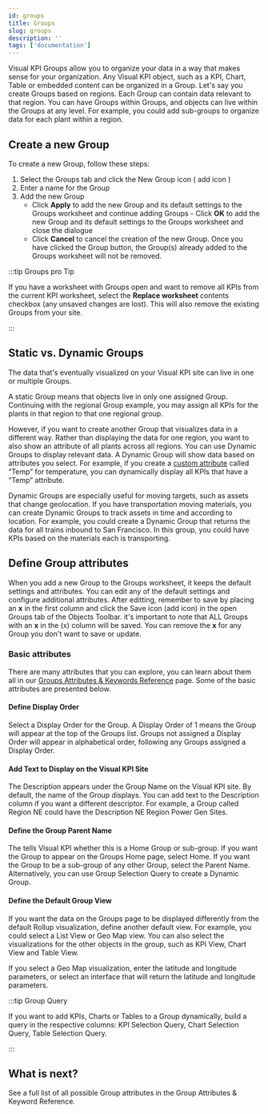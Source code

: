 ```yaml
---
id: groups
title: Groups
slug: groups
description: ''
tags: ['documentation']
---
```



Visual KPI Groups allow you to organize your data in a way that makes sense for your organization. Any Visual KPI object, such as a KPI, Chart, Table or embedded content can be organized in a Group. Let's say you create Groups based on regions. Each Group can contain data relevant to that region. You can have Groups within Groups, and objects can live within the Groups at any level. For example, you could add sub-groups to organize data for each plant within a region.

<StylizedImage
  imgURL="img/designer/groups-enduser.png"
  alt="Group View for End Users"
/>

## Create a new Group

To create a new Group, follow these steps:

1. Select the Groups tab and click the New Group icon ( add icon )
2. Enter a name for the Group
3. Add the new Group
    - Click **Apply** to add the new Group and its default settings to the Groups worksheet and continue adding Groups - Click **OK** to add the new Group and its default settings to the Groups worksheet and close the dialogue 
    - Click **Cancel** to cancel the creation of the new Group. Once you have clicked the Group button, the Group(s) already added to the Groups worksheet will not be removed.

:::tip Groups pro Tip 

If you have a worksheet with Groups open and want to remove all KPIs from the current KPI worksheet, select the **Replace worksheet** contents checkbox (any unsaved changes are lost). This will also remove the existing Groups from your site.

:::

## Static vs. Dynamic Groups

The data that's eventually visualized on your Visual KPI site can live in one or multiple Groups.

A static Group means that objects live in only one assigned Group. Continuing with the regional Group example, you may assign all KPIs for the plants in that region to that one regional group.

However, if you want to create another Group that visualizes data in a different way. Rather than displaying the data for one region, you want to also show an attribute of all plants across all regions. You can use Dynamic Groups to display relevant data. A Dynamic Group will show data based on attributes you select. For example, if you create a [custom attribute](docs/visual-kpi-design/authoring/advanced#attributes) called “Temp” for temperature, you can dynamically display all KPIs that have a “Temp” attribute.

Dynamic Groups are especially useful for moving targets, such as assets that change geolocation. If you have transportation moving materials, you can create Dynamic Groups to track assets in time and according to location. For example, you could create a Dynamic Group that returns the data for all trains inbound to San Francisco. In this group, you could have KPIs based on the materials each is transporting.

<StylizedImage
  imgURL="img/designer/groups-worksheet.png"
  alt="Groups Worksheet"
/>

## Define Group attributes

When you add a new Group to the Groups worksheet, it keeps the default settings and attributes. You can edit any of the default settings and configure additional attributes. After editting, remember to save by placing an **x** in the first column and click the Save icon (add icon) in the open Groups tab of the Objects Toolbar. it's important to note that ALL Groups with an **x** in the (x) column will be saved. You can remove the **x** for any Group you don't want to save or update.

### Basic attributes

There are many attributes that you can explore, you can learn about them all in our [Groups Attributes & Keywords Reference](/) page. Some of the basic attributes are presented below.

#### Define Display Order

Select a Display Order for the Group. A Display Order of 1 means the Group will appear at the top of the Groups list. Groups not assigned a Display Order will appear in alphabetical order, following any Groups assigned a Display Order.

#### Add Text to Display on the Visual KPI Site

The Description appears under the Group Name on the Visual KPI site. By default, the name of the Group displays. You can add text to the Description column if you want a different descriptor. For example, a Group called Region NE could have the Description NE Region Power Gen Sites.

#### Define the Group Parent Name

The tells Visual KPI whether this is a Home Group or sub-group. If you want the Group to appear on the Groups Home page, select Home. If you want the Group to be a sub-group of any other Group, select the Parent Name. Alternatively, you can use Group Selection Query to create a Dynamic Group.

#### Define the Default Group View

If you want the data on the Groups page to be displayed differently from the default Rollup visualization, define another default view. For example, you could select a List View or Geo Map view. You can also select the visualizations for the other objects in the group, such as KPI View, Chart View and Table View.

If you select a Geo Map visualization, enter the latitude and longitude parameters, or select an interface that will return the latitude and longitude parameters.

:::tip Group Query

If you want to add KPIs, Charts or Tables to a Group dynamically, build a query in the respective columns: KPI Selection Query, Chart Selection Query, Table Selection Query.

:::



## What is next?

See a full list of all possible Group attributes in the Group Attributes & Keyword Reference.

